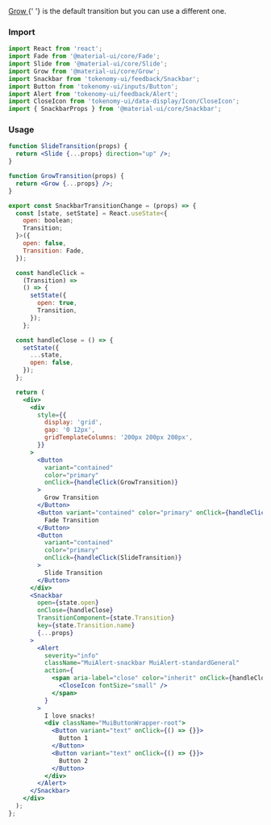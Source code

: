 
<Title>Transition change snackbars</Title>
<Subtitle>
  <a target="_blank" href="https://v4.mui.com/components/transitions/#grow">
    Grow
  </a>{' '}
  is the default transition but you can use a different one.
</Subtitle>

### Import

```jsx
import React from 'react';
import Fade from '@material-ui/core/Fade';
import Slide from '@material-ui/core/Slide';
import Grow from '@material-ui/core/Grow';
import Snackbar from 'tokenomy-ui/feedback/Snackbar';
import Button from 'tokenomy-ui/inputs/Button';
import Alert from 'tokenomy-ui/feedback/Alert';
import CloseIcon from 'tokenomy-ui/data-display/Icon/CloseIcon';
import { SnackbarProps } from '@material-ui/core/Snackbar';
```

### Usage

<SnackbarTransitionChange />

```jsx
function SlideTransition(props) {
  return <Slide {...props} direction="up" />;
}

function GrowTransition(props) {
  return <Grow {...props} />;
}

export const SnackbarTransitionChange = (props) => {
  const [state, setState] = React.useState<{
    open: boolean;
    Transition;
  }>({
    open: false,
    Transition: Fade,
  });

  const handleClick =
    (Transition) =>
    () => {
      setState({
        open: true,
        Transition,
      });
    };

  const handleClose = () => {
    setState({
      ...state,
      open: false,
    });
  };

  return (
    <div>
      <div
        style={{
          display: 'grid',
          gap: '0 12px',
          gridTemplateColumns: '200px 200px 200px',
        }}
      >
        <Button
          variant="contained"
          color="primary"
          onClick={handleClick(GrowTransition)}
        >
          Grow Transition
        </Button>
        <Button variant="contained" color="primary" onClick={handleClick(Fade)}>
          Fade Transition
        </Button>
        <Button
          variant="contained"
          color="primary"
          onClick={handleClick(SlideTransition)}
        >
          Slide Transition
        </Button>
      </div>
      <Snackbar
        open={state.open}
        onClose={handleClose}
        TransitionComponent={state.Transition}
        key={state.Transition.name}
        {...props}
      >
        <Alert
          severity="info"
          className="MuiAlert-snackbar MuiAlert-standardGeneral"
          action={
            <span aria-label="close" color="inherit" onClick={handleClose}>
              <CloseIcon fontSize="small" />
            </span>
          }
        >
          I love snacks!
          <div className="MuiButtonWrapper-root">
            <Button variant="text" onClick={() => {}}>
              Button 1
            </Button>
            <Button variant="text" onClick={() => {}}>
              Button 2
            </Button>
          </div>
        </Alert>
      </Snackbar>
    </div>
  );
};
```
